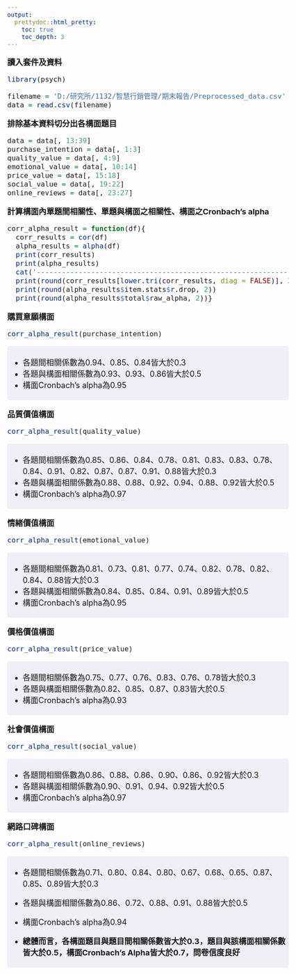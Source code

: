 ```yaml
---
output:
  prettydoc::html_pretty:
    toc: true
    toc_depth: 3
---
```


```{=html}

<style>

body {
  font-size: 18px;
}

code.r {
  font-size: 16px;
}

pre {
  font-size: 16px;
  white-space: pre-wrap;  
  word-wrap: break-word;  
  overflow-wrap: break-word;
}
  
div.gray {
  background-color: #efeff5;
  border-radius: 5px; 
  padding: 5px;
}

</style>
```
**讀入套件及資料**

```r
library(psych)

filename = 'D:/研究所/1132/智慧行銷管理/期末報告/Preprocessed_data.csv'
data = read.csv(filename)
```
**排除基本資料切分出各構面題目**

```r
data = data[, 13:39]
purchase_intention = data[, 1:3]
quality_value = data[, 4:9]
emotional_value = data[, 10:14]
price_value = data[, 15:18]
social_value = data[, 19:22]
online_reviews = data[, 23:27]
```

**計算構面內單題間相關性、單題與構面之相關性、構面之Cronbach's alpha**
```r
corr_alpha_result = function(df){
  corr_results = cor(df)
  alpha_results = alpha(df)
  print(corr_results)
  print(alpha_results)
  cat('---------------------------------------------------------------\n')
  print(round(corr_results[lower.tri(corr_results, diag = FALSE)], 2))
  print(round(alpha_results$item.stats$r.drop, 2))
  print(round(alpha_results$total$raw_alpha, 2))}
```
**購買意願構面**
```r
corr_alpha_result(purchase_intention)
```
::: gray
- 各題間相關係數為0.94、0.85、0.84皆大於0.3
- 各題與構面相關係數為0.93、0.93、0.86皆大於0.5
- 構面Cronbach's alpha為0.95
:::

**品質價值構面**
```r
corr_alpha_result(quality_value)
```
::: gray
- 各題間相關係數為0.85、0.86、0.84、0.78、0.81、0.83、0.83、0.78、0.84、0.91、0.82、0.87、0.87、0.91、0.88皆大於0.3
- 各題與構面相關係數為0.88、0.88、0.92、0.94、0.88、0.92皆大於0.5
- 構面Cronbach's alpha為0.97
:::

**情緒價值構面**
```r
corr_alpha_result(emotional_value)
```
::: gray
- 各題間相關係數為0.81、0.73、0.81、0.77、0.74、0.82、0.78、0.82、0.84、0.88皆大於0.3
- 各題與構面相關係數為0.84、0.85、0.84、0.91、0.89皆大於0.5
- 構面Cronbach's alpha為0.95
:::

**價格價值構面**
```r
corr_alpha_result(price_value)
```
::: gray
- 各題間相關係數為0.75、0.77、0.76、0.83、0.76、0.78皆大於0.3
- 各題與構面相關係數為0.82、0.85、0.87、0.83皆大於0.5
- 構面Cronbach's alpha為0.93
:::

**社會價值構面**
```r
corr_alpha_result(social_value)
```
::: gray
- 各題間相關係數為0.86、0.88、0.86、0.90、0.86、0.92皆大於0.3
- 各題與構面相關係數為0.90、0.91、0.94、0.92皆大於0.5
- 構面Cronbach's alpha為0.97
:::

**網路口碑構面**
```r
corr_alpha_result(online_reviews)
```
::: gray
- 各題間相關係數為0.71、0.80、0.84、0.80、0.67、0.68、0.65、0.87、0.85、0.89皆大於0.3
- 各題與構面相關係數為0.86、0.72、0.88、0.91、0.88皆大於0.5
- 構面Cronbach's alpha為0.94

- **總體而言，各構面題目與題目間相關係數皆大於0.3，題目與該構面相關係數皆大於0.5，構面Cronbach's Alpha皆大於0.7，問卷信度良好**
:::